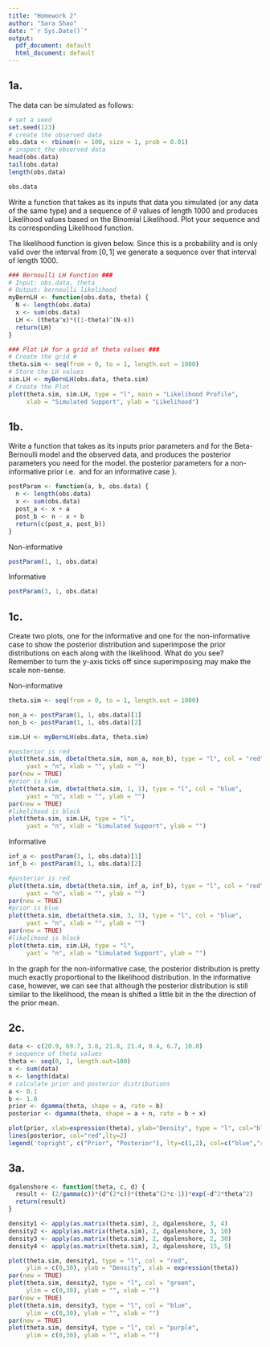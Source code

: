 ```yaml
---
title: "Homework 2"
author: "Sara Shao"
date: "`r Sys.Date()`"
output:
  pdf_document: default
  html_document: default
---
```


## 1a.

The data can be simulated as follows:
```r
# set a seed
set.seed(123)
# create the observed data
obs.data <- rbinom(n = 100, size = 1, prob = 0.01)
# inspect the observed data
head(obs.data)
tail(obs.data)
length(obs.data)
```

```r
obs.data
```

Write a function that takes as its inputs that data you simulated (or any data of the same type) and a sequence of $\theta$ values of length 1000 and produces Likelihood values based on the Binomial Likelihood. Plot your sequence and its corresponding Likelihood function.

The likelihood function is given below. Since this is a probability and is only valid over the interval from $[0, 1]$ we generate a sequence over that interval of length 1000.

```r
### Bernoulli LH Function ###
# Input: obs.data, theta
# Output: bernoulli likelihood
myBernLH <- function(obs.data, theta) {
  N <- length(obs.data)
  x <- sum(obs.data)
  LH <- (theta^x)*((1-theta)^(N-x))
  return(LH)
}

### Plot LH for a grid of theta values ###
# Create the grid #
theta.sim <- seq(from = 0, to = 1, length.out = 1000)
# Store the LH values
sim.LH <- myBernLH(obs.data, theta.sim)
# Create the Plot
plot(theta.sim, sim.LH, type = "l", main = "Likelihood Profile", 
     xlab = "Simulated Support", ylab = "Likelihood")
```


## 1b.

Write a function that takes as its inputs  prior parameters \textsf{a} and \textsf{b} for the Beta-Bernoulli model and the observed data, and produces the posterior parameters you need for the model. \textbf{Generate and print} the posterior parameters for a non-informative prior i.e. \textsf{(a,b) = (1,1)} and for an informative case \textsf{(a,b) = (3,1)}}.

```r
postParam <- function(a, b, obs.data) {
  n <- length(obs.data)
  x <- sum(obs.data)
  post_a <- x + a
  post_b <- n - x + b
  return(c(post_a, post_b))
}
```

Non-informative
```r
postParam(1, 1, obs.data)
```
Informative
```r
postParam(3, 1, obs.data)
```

## 1c.

Create two plots, one for the informative and one for the non-informative case to show the posterior distribution and superimpose the prior distributions on each along with the likelihood. What do you see? Remember to turn the y-axis ticks off since superimposing may make the scale non-sense.


Non-informative
```r
theta.sim <- seq(from = 0, to = 1, length.out = 1000)

non_a <- postParam(1, 1, obs.data)[1]
non_b <- postParam(1, 1, obs.data)[2]

sim.LH <- myBernLH(obs.data, theta.sim)

#posterior is red
plot(theta.sim, dbeta(theta.sim, non_a, non_b), type = "l", col = "red", 
     yaxt = "n", xlab = "", ylab = "")
par(new = TRUE)
#prior is blue
plot(theta.sim, dbeta(theta.sim, 1, 1), type = "l", col = "blue", 
     yaxt = "n", xlab = "", ylab = "")
par(new = TRUE)
#likelihood is black
plot(theta.sim, sim.LH, type = "l", 
     yaxt = "n", xlab = "Simulated Support", ylab = "")
```


Informative
```r
inf_a <- postParam(3, 1, obs.data)[1]
inf_b <- postParam(3, 1, obs.data)[2]

#posterior is red
plot(theta.sim, dbeta(theta.sim, inf_a, inf_b), type = "l", col = "red", 
     yaxt = "n", xlab = "", ylab = "")
par(new = TRUE)
#prior is blue
plot(theta.sim, dbeta(theta.sim, 3, 1), type = "l", col = "blue", 
     yaxt = "n", xlab = "", ylab = "")
par(new = TRUE)
#likelihood is black
plot(theta.sim, sim.LH, type = "l", 
     yaxt = "n", xlab = "Simulated Support", ylab = "")
```


In the graph for the non-informative case, the posterior distribution is pretty much exactly proportional to the likelihood distribution. In the informative case, however, we can see that although the posterior distribution is still similar to the likelihood, the mean is shifted a little bit in the the direction of the prior mean.


## 2c.

```r
data <- c(20.9, 69.7, 3.6, 21.8, 21.4, 0.4, 6.7, 10.0)
# sequence of theta values
theta <- seq(0, 1, length.out=100)
x <- sum(data)
n <- length(data) 
# calculate prior and posterior distributions
a <- 0.1
b <- 1.0
prior <- dgamma(theta, shape = a, rate = b)
posterior <- dgamma(theta, shape = a + n, rate = b + x)

plot(prior, xlab=expression(theta), ylab="Density", type = "l", col="blue",lty=1, ylim=c(0,30))
lines(posterior, col="red",lty=2)
legend('topright', c("Prior", "Posterior"), lty=c(1,2), col=c("blue","red"))
```

## 3a.
```r
dgalenshore <- function(theta, c, d) {
  result <- (2/gamma(c))*(d^(2*c))*(theta^(2*c-1))*exp(-d^2*theta^2)
  return(result)
}

density1 <- apply(as.matrix(theta.sim), 2, dgalenshore, 3, 4)
density2 <- apply(as.matrix(theta.sim), 2, dgalenshore, 3, 10)
density3 <- apply(as.matrix(theta.sim), 2, dgalenshore, 2, 30)
density4 <- apply(as.matrix(theta.sim), 2, dgalenshore, 15, 5)
```

```r
plot(theta.sim, density1, type = "l", col = "red", 
     ylim = c(0,30), ylab = "Density", xlab = expression(theta))
par(new = TRUE)
plot(theta.sim, density2, type = "l", col = "green", 
     ylim = c(0,30), ylab = "", xlab = "")
par(new = TRUE)
plot(theta.sim, density3, type = "l", col = "blue", 
     ylim = c(0,30), ylab = "", xlab = "")
par(new = TRUE)
plot(theta.sim, density4, type = "l", col = "purple", 
     ylim = c(0,30), ylab = "", xlab = "")
```

